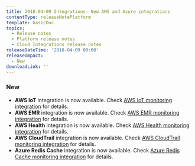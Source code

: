 ```yaml
---
title: 2018-04-09 Integrations- New AWS and Azure integrations
contentType: releaseNotePlatform
template: basicDoc
topics:
  - Release notes
  - Platform release notes
  - Cloud Integrations release notes
releaseDateTime: '2018-04-09 00:00'
releaseImpact:
  - New
downloadLink: ''
---
```


### New

*   **AWS IoT** integration is now available. Check [AWS IoT monitoring integration](https://docs.newrelic.com/docs/integrations/amazon-integrations/aws-integrations-list/aws-iot-monitoring-integration) for details.
*   **AWS EMR** integration is now available. Check [AWS EMR monitoring integration](https://docs.newrelic.com/docs/integrations/amazon-integrations/aws-integrations-list/aws-emr-monitoring-integration) for details.
*   **AWS Health** integration is now available. Check [AWS Health monitoring integration](https://docs.newrelic.com/docs/integrations/amazon-integrations/aws-integrations-list/aws-health-monitoring-integration) for details.
*   **AWS CloudTrail** integration is now available. Check [AWS CloudTrail monitoring integration](https://docs.newrelic.com/docs/integrations/amazon-integrations/aws-integrations-list/aws-cloudtrail-monitoring-integration) for details.
*   **Azure Redis Cache** integration is now available. Check [Azure Redis Cache monitoring integration](https://docs.newrelic.com/docs/integrations/microsoft-azure-integrations/azure-integrations-list/azure-redis-cache-monitoring-integration) for details.